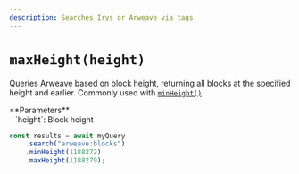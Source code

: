 ```yaml
---
description: Searches Irys or Arweave via tags
---
```



# `maxHeight(height)`

Queries Arweave based on block height, returning all blocks at the specified height and earlier. Commonly used with [`minHeight()`](./minHeight).

<div className="" />
**Parameters**
<div className="-mt-6" />
-   `height`: Block height

```js
const results = await myQuery
	.search("arweave:blocks")
	.minHeight(1188272)
	.maxHeight(1188279);
```